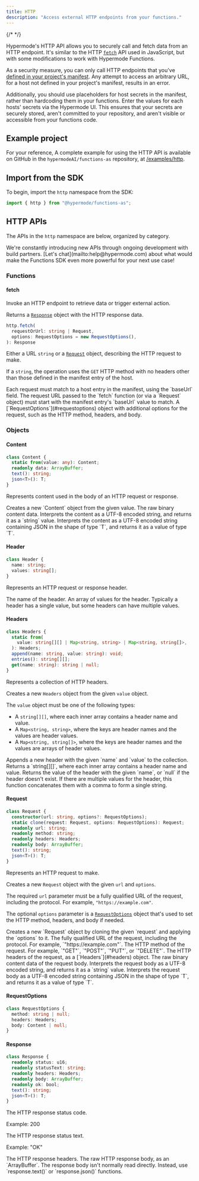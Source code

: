 ```yaml
---
title: HTTP
description: "Access external HTTP endpoints from your functions."
---
```


{/* <!-- vale Google.Headings = NO --> */}

Hypermode's HTTP API allows you to securely call and fetch data from an HTTP endpoint.
It's similar to the HTTP [`fetch`](https://developer.mozilla.org/docs/Web/API/Fetch_API) API used in JavaScript,
but with some modifications to work with Hypermode Functions.

<Note>

As a security measure, you can only call HTTP endpoints that you've [defined in your project's manifest](../define-hosts).
Any attempt to access an arbitrary URL, for a host not defined in your project's manifest, results in an error.

Additionally, you should use placeholders for host secrets in the manifest, rather than hardcoding them in your functions.
Enter the values for each hosts' secrets via the Hypermode UI. This ensures that your secrets are securely stored, aren't
committed to your repository, and aren't visible or accessible from your functions code.

</Note>

## Example project

For your reference, A complete example for using the HTTP API is available on GitHub in the
`hypermodeAI/functions-as` repository, at [/examples/http](https://github.com/hypermodeAI/functions-as/tree/main/examples/http).

## Import from the SDK

To begin, import the `http` namespace from the SDK:

<CodeGroup>

```ts AssemblyScript
import { http } from "@hypermode/functions-as";
```

</CodeGroup>

## HTTP APIs

The APIs in the `http` namespace are below, organized by category.

<Tip>
  We're constantly introducing new APIs through ongoing development with build
  partners. [Let's chat](mailto:help@hypermode.com) about what would make the
  Functions SDK even more powerful for your next use case!
</Tip>

### Functions

#### fetch

Invoke an HTTP endpoint to retrieve data or trigger external action.

Returns a [`Response`](#response) object with the HTTP response data.

<CodeGroup>

```ts AssemblyScript
http.fetch(
  requestOrUrl: string | Request,
  options: RequestOptions = new RequestOptions(),
): Response
```

</CodeGroup>

<ResponseField name="requestOrUrl" type="string | Request" required>

Either a URL `string` or a [`Request`](#request) object, describing the HTTP request to make.

If a `string`, the operation uses the `GET` HTTP method with no headers other than
those defined in the manifest entry of the host.

<Note>
  Each request must match to a host entry in the manifest, using the `baseUrl`
  field. The request URL passed to the `fetch` function (or via a `Request`
  object) must start with the manifest entry's `baseUrl` value to match.
</Note>

</ResponseField>

<ResponseField name="options" type="RequestOptions">
  A [`RequestOptions`](#requestoptions) object with additional options for the
  request, such as the HTTP method, headers, and body.
</ResponseField>

### Objects

#### Content

<CodeGroup>

```ts AssemblyScript
class Content {
  static from(value: any): Content;
  readonly data: ArrayBuffer;
  text(): string;
  json<T>(): T;
}
```

</CodeGroup>

Represents content used in the body of an HTTP request or response.

<ResponseField name="Content.from(value)">
  Creates a new `Content` object from the given value.
</ResponseField>

<ResponseField name="data" type="ArrayBuffer">
  The raw binary content data.
</ResponseField>

<ResponseField name="text()">
  Interprets the content as a UTF-8 encoded string, and returns it as a `string`
  value.
</ResponseField>

<ResponseField name="json<T>()">
  Interprets the content as a UTF-8 encoded string containing JSON in the shape
  of type `T`, and returns it as a value of type `T`.
</ResponseField>

#### Header

<CodeGroup>

```ts AssemblyScript
class Header {
  name: string;
  values: string[];
}
```

</CodeGroup>

Represents an HTTP request or response header.

<ResponseField name="name" type="string">
  The name of the header.
</ResponseField>

<ResponseField name="values" type="string[]">
  An array of values for the header. Typically a header has a single value, but
  some headers can have multiple values.
</ResponseField>

#### Headers

<CodeGroup>

```ts AssemblyScript
class Headers {
  static from(
    value: string[][] | Map<string, string> | Map<string, string[]>,
  ): Headers;
  append(name: string, value: string): void;
  entries(): string[][];
  get(name: string): string | null;
}
```

</CodeGroup>

Represents a collection of HTTP headers.

<ResponseField name="Headers.from(value)">

Creates a new `Headers` object from the given `value` object.

The `value` object must be one of the following types:

- A `string[][]`, where each inner array contains a header name and value.
- A `Map<string, string>`, where the keys are header names and the values are header values.
- A `Map<string, string[]>`, where the keys are header names and the values are arrays of header values.

</ResponseField>

<ResponseField name="append(name, value)">
  Appends a new header with the given `name` and `value` to the collection.
</ResponseField>

<ResponseField name="entries()">
  Returns a `string[][]`, where each inner array contains a header name and
  value.
</ResponseField>

<ResponseField name="get(name)">
  Returns the value of the header with the given `name`, or `null` if the header
  doesn't exist. If there are multiple values for the header, this function
  concatenates them with a comma to form a single string.
</ResponseField>

#### Request

<CodeGroup>

```ts AssemblyScript
class Request {
  constructor(url: string, options?: RequestOptions);
  static clone(request: Request, options: RequestOptions): Request;
  readonly url: string;
  readonly method: string;
  readonly headers: Headers;
  readonly body: ArrayBuffer;
  text(): string;
  json<T>(): T;
}
```

</CodeGroup>

Represents an HTTP request to make.

<ResponseField name="new http.Request(url, options?)">

Creates a new `Request` object with the given `url` and `options`.

The required `url` parameter must be a fully qualified URL of the request, including the protocol.
For example, `"https://example.com"`.

The optional `options` parameter is a [`RequestOptions`](#requestoptions) object that's used to set
the HTTP method, headers, and body if needed.

</ResponseField>

<ResponseField name="Request.clone(request, options)">
  Creates a new `Request` object by cloning the given `request` and applying the
  `options` to it.
</ResponseField>

<ResponseField name="url" type="string">
  The fully qualified URL of the request, including the protocol. For example,
  `"https://example.com"`.
</ResponseField>

<ResponseField name="method" type="string">
  The HTTP method of the request. For example, `"GET"`, `"POST"`, `"PUT"`, or
  `"DELETE"`.
</ResponseField>

<ResponseField name="headers" type="Headers">
  The HTTP headers of the request, as a [`Headers`](#headers) object.
</ResponseField>

<ResponseField name="body" type="ArrayBuffer">
  The raw binary content data of the request body.
</ResponseField>

<ResponseField name="text()">
  Interprets the request body as a UTF-8 encoded string, and returns it as a
  `string` value.
</ResponseField>

<ResponseField name="json<T>()">
  Interprets the request body as a UTF-8 encoded string containing JSON in the
  shape of type `T`, and returns it as a value of type `T`.
</ResponseField>

#### RequestOptions

<CodeGroup>

```ts AssemblyScript
class RequestOptions {
  method: string | null;
  headers: Headers;
  body: Content | null;
}
```

</CodeGroup>

#### Response

<CodeGroup>

```ts AssemblyScript
class Response {
  readonly status: u16;
  readonly statusText: string;
  readonly headers: Headers;
  readonly body: ArrayBuffer;
  readonly ok: bool;
  text(): string;
  json<T>(): T;
}
```

</CodeGroup>

<ResponseField name="status" type="u16">
  The HTTP response status code.

Example: 200

</ResponseField>
<ResponseField name="statusText" type="string">
  The HTTP response status text.

Example: "OK"

</ResponseField>
<ResponseField name="headers" type="Headers">
  The HTTP response headers.
</ResponseField>
<ResponseField name="body" type="ArrayBuffer">
  The raw HTTP response body, as an `ArrayBuffer`.

  <Tip>
    The response body isn't normally read directly. Instead, use `response.text()` or `response.json<T>()` functions.
  </Tip>
</ResponseField>
